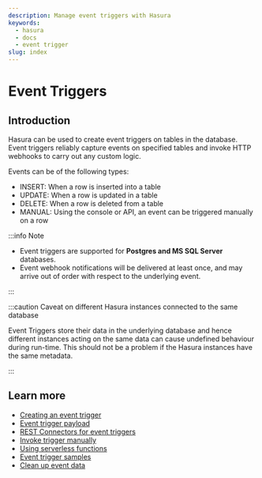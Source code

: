 ```yaml
---
description: Manage event triggers with Hasura
keywords:
  - hasura
  - docs
  - event trigger
slug: index
---
```



# Event Triggers

## Introduction

Hasura can be used to create event triggers on tables in the database. Event triggers reliably capture events on
specified tables and invoke HTTP webhooks to carry out any custom logic.

<Thumbnail
  src='/img/event-triggers/data-triggers-arch.png'
  alt='Hasura event trigger architecture'
  width='900px'
  className='no-shadow'
/>

Events can be of the following types:

- INSERT: When a row is inserted into a table
- UPDATE: When a row is updated in a table
- DELETE: When a row is deleted from a table
- MANUAL: Using the console or API, an event can be triggered manually on a row

:::info Note

- Event triggers are supported for **Postgres and MS SQL Server** databases.
- Event webhook notifications will be delivered at least once, and may arrive out of order with respect to the
  underlying event.

:::

:::caution Caveat on different Hasura instances connected to the same database

Event Triggers store their data in the underlying database and hence different instances acting on the same data can
cause undefined behaviour during run-time. This should not be a problem if the Hasura instances have the same metadata.

:::

## Learn more

- [Creating an event trigger](/event-triggers/create-trigger.mdx)
- [Event trigger payload](/event-triggers/payload.mdx)
- [REST Connectors for event triggers](/event-triggers/rest-connectors.mdx)
- [Invoke trigger manually](/event-triggers/invoke-trigger-manually.mdx)
- [Using serverless functions](/event-triggers/serverless.mdx)
- [Event trigger samples](/event-triggers/samples.mdx)
- [Clean up event data](/event-triggers/clean-up/index.mdx)

